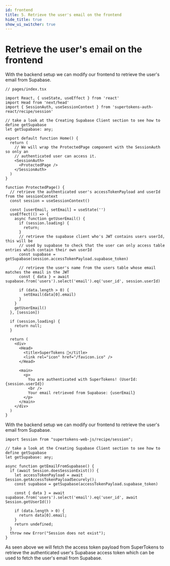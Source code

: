 ```yaml
---
id: frontend
title: 5. Retrieve the user's email on the frontend
hide_title: true
show_ui_switcher: true
---
```


<!-- COPY DOCS -->
<!-- ./thirdpartyemailpassword/supabase-intergration/frontend-changes.mdx -->


# Retrieve the user's email on the frontend

<PreBuiltOrCustomUISwitcher>

<PreBuiltUIContent>

With the backend setup we can modify our frontend to retrieve the user's email from Supabase.

```tsx
// pages/index.tsx

import React, { useState, useEffect } from 'react'
import Head from 'next/head'
import { SessionAuth, useSessionContext } from 'supertokens-auth-react/recipe/session'

// take a look at the Creating Supabase Client section to see how to define getSupabase
let getSupabase: any;

export default function Home() {
  return (
    // We will wrap the ProtectedPage component with the SessionAuth so only an
    // authenticated user can access it.
    <SessionAuth>
      <ProtectedPage />
    </SessionAuth>
  )
}

function ProtectedPage() {
  // retrieve the authenticated user's accessTokenPayload and userId from the sessionContext
  const session = useSessionContext()

  const [userEmail, setEmail] = useState('')
  useEffect(() => {
    async function getUserEmail() {
      if (session.loading) {
        return;
      }
      // retrieve the supabase client who's JWT contains users userId, this will be
      // used by supabase to check that the user can only access table entries which contain their own userId
      const supabase = getSupabase(session.accessTokenPayload.supabase_token)

      // retrieve the user's name from the users table whose email matches the email in the JWT
      const { data } = await supabase.from('users').select('email').eq('user_id', session.userId)

      if (data.length > 0) {
        setEmail(data[0].email)
      }
    }
    getUserEmail()
  }, [session])

  if (session.loading) {
    return null;
  }

  return (
    <div>
      <Head>
        <title>SuperTokens 💫</title>
        <link rel="icon" href="/favicon.ico" />
      </Head>

      <main>
        <p>
          You are authenticated with SuperTokens! (UserId: {session.userId})
          <br />
          Your email retrieved from Supabase: {userEmail}
        </p>
      </main>
    </div>
  )
}
```

</PreBuiltUIContent>

<CustomUIContent>

With the backend setup we can modify our frontend to retrieve the user's email from Supabase.

```tsx
import Session from "supertokens-web-js/recipe/session";

// take a look at the Creating Supabase Client section to see how to define getSupabase
let getSupabase: any;

async function getEmailFromSupabase() {
  if (await Session.doesSessionExist()) {
    let accessTokenPayload = await Session.getAccessTokenPayloadSecurely();
    const supabase = getSupabase(accessTokenPayload.supabase_token)

    const { data } = await supabase.from('users').select('email').eq('user_id', await Session.getUserId())

    if (data.length > 0) {
      return data[0].email;
    }
    return undefined;
  }
  throw new Error("Session does not exist");
}
```

</CustomUIContent>

</PreBuiltOrCustomUISwitcher>

As seen above we will fetch the access token payload from SuperTokens to retrieve the authenticated user's Supabase access token which can be used to fetch the user's email from Supabase.